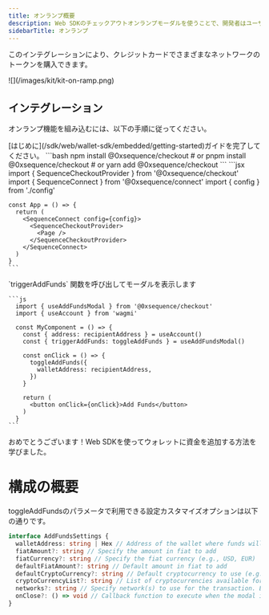 ```yaml
---
title: オンランプ概要
description: Web SDKのチェックアウトオンランプモーダルを使うことで、開発者はユーザーを簡単にクレジットカードで法定通貨から暗号資産へオンボードできます。
sidebarTitle: オンランプ
---
```


このインテグレーションにより、クレジットカードでさまざまなネットワークのトークンを購入できます。

<Frame>
  ![](/images/kit/kit-on-ramp.png)
</Frame>

## インテグレーション
オンランプ機能を組み込むには、以下の手順に従ってください。

<Steps>
  <Step title="Web SDKで接続する">
    [はじめに](/sdk/web/wallet-sdk/embedded/getting-started)ガイドを完了してください。
  </Step>

  <Step title="1. @0xsequence/checkout ライブラリをインストールする">
    ```bash
    npm install @0xsequence/checkout
    # or
    pnpm install @0xsequence/checkout
    # or
    yarn add @0xsequence/checkout
    ```
  </Step>

  <Step title="2. アプリ内で `SequenceConnect` プロバイダーの下に `SequenceCheckoutProvider` を配置する：">
    ```jsx
    import { SequenceCheckoutProvider } from '@0xsequence/checkout'
    import { SequenceConnect } from '@0xsequence/connect'
    import { config } from './config'

    const App = () => {
      return (
        <SequenceConnect config={config}>
          <SequenceCheckoutProvider>
            <Page />
          </SequenceCheckoutProvider>
        </SequenceConnect>
      )
    }
    ```
  </Step>

  <Step title="3. クレジットカードで資金を追加する">
    `triggerAddFunds` 関数を呼び出してモーダルを表示します

    ```js
      import { useAddFundsModal } from '@0xsequence/checkout'
      import { useAccount } from 'wagmi'

      const MyComponent = () => {
        const { address: recipientAddress } = useAccount()
        const { triggerAddFunds: toggleAddFunds } = useAddFundsModal()

        const onClick = () => {
          toggleAddFunds({
            walletAddress: recipientAddress,
          })
        }

        return (
          <button onClick={onClick}>Add Funds</button>
        )
      }
    ```
  </Step>
</Steps>

おめでとうございます！Web SDKを使ってウォレットに資金を追加する方法を学びました。

# 構成の概要
toggleAddFundsのパラメータで利用できる設定カスタマイズオプションは以下の通りです。

```ts
interface AddFundsSettings {
  walletAddress: string | Hex // Address of the wallet where funds will be added
  fiatAmount?: string // Specify the amount in fiat to add
  fiatCurrency?: string // Specify the fiat currency (e.g., USD, EUR)
  defaultFiatAmount?: string // Default amount in fiat to add
  defaultCryptoCurrency?: string // Default cryptocurrency to use (e.g., ETH, BTC)
  cryptoCurrencyList?: string // List of cryptocurrencies available for selection. Example: "USDT,BTC,USDC"
  networks?: string // Specify network(s) to use for the transaction. Example: "mainnet,ethereum"
  onClose?: () => void // Callback function to execute when the modal is closed
}
```